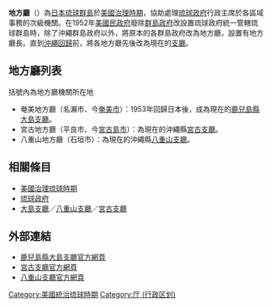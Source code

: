 '''地方廳'''（{{jpn|j=地方庁|hg=ちほうちょう|rm=Chihōchō}}）為[[日本|日本]][[琉球群島|琉球群島]]於[[美國治理琉球時期|美國治理時期]]，協助處理[[琉球政府|琉球政府]]行政主席於各區域事務的次級機關。在1952年[[琉球列島美國民政府|美國民政府]]廢除[[群島政府_(琉球)|群島政府]]改設置琉球政府統一管轄琉球群島時，除了沖繩群島政府以外，將原本的各群島政府改為地方廳，設置有地方廳長。直到[[沖繩回歸|沖繩回歸]]前，將各地方廳先後改為現在的[[支廳|支廳]]。

==地方廳列表==
括號內為地方廳機關所在地

*奄美地方廳（名瀨市、今[[奄美市|奄美市]]）：1953年回歸日本後，成為現在的[[鹿兒島縣|鹿兒島縣]][[大島支廳_(鹿兒島縣)|大島支廳]]。
*宮古地方廳（平良市、今[[宮古島市|宮古島市]]）：為現在的沖繩縣[[宮古支廳|宮古支廳]]。 
*八重山地方廳（石垣市）：為現在的沖繩縣[[八重山支廳|八重山支廳]]。

== 相關條目 ==
*[[美國治理琉球時期|美國治理琉球時期]]
*[[琉球政府|琉球政府]]
*[[大島支廳_(鹿兒島縣)|大島支廳]]／[[八重山支廳|八重山支廳]]／[[宮古支廳|宮古支廳]]

==外部連結==
* [https://web.archive.org/web/20061112014414/http://www.pref.kagoshima.jp/home/d-kikaku/oshima/index.htm 鹿兒島縣大島支廳官方網頁]
* [https://web.archive.org/web/20080526012812/http://www3.pref.okinawa.jp/site/view/cateview.jsp?cateid=40 宮古支廳官方網頁]
* [https://web.archive.org/web/20120207184154/http://www3.pref.okinawa.jp/site/view/cateview.jsp?cateid=49 八重山支廳官方網頁]

{{美國治理琉球時期治理機構的變遷}}

[[Category:美國統治琉球時期|Category:美國統治琉球時期]]
[[Category:厅_(行政区划)|Category:厅 (行政区划)]]